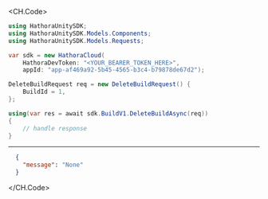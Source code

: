 
<CH.Code>
```csharp DeleteBuild.cs
using HathoraUnitySDK;
using HathoraUnitySDK.Models.Components;
using HathoraUnitySDK.Models.Requests;

var sdk = new HathoraCloud(
    HathoraDevToken: "<YOUR_BEARER_TOKEN_HERE>",
    appId: "app-af469a92-5b45-4565-b3c4-b79878de67d2");

DeleteBuildRequest req = new DeleteBuildRequest() {
    BuildId = 1,
};

using(var res = await sdk.BuildV1.DeleteBuildAsync(req))
{
    // handle response
}
```
---

```json Example Response
  {
    "message": "None"
  }
```
</CH.Code>
